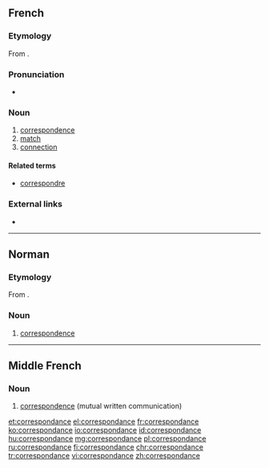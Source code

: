 ==French==

===Etymology===
From {{etyl|ML.|fr}} {{m|la|correspondentia}}.

===Pronunciation===
* {{audio|Fr-correspondance.ogg|Audio|lang=fr}}

===Noun===
{{fr-noun|f}}

# [[correspondence]]
# [[match]]
# [[connection]]

====Related terms====
* [[correspondre]]

===External links===
* {{R:TLFi}}

----

==Norman==
{{rfc-auto}}

===Etymology===
From {{etyl|ML.|nrf}} {{m|la|correspondentia}}.

===Noun===
{{nrf-noun|f}}

# [[correspondence]]

----

==Middle French==

===Noun===
{{frm-noun|f}}

# [[correspondence]] (mutual written communication)

[[et:correspondance]]
[[el:correspondance]]
[[fr:correspondance]]
[[ko:correspondance]]
[[io:correspondance]]
[[id:correspondance]]
[[hu:correspondance]]
[[mg:correspondance]]
[[pl:correspondance]]
[[ru:correspondance]]
[[fi:correspondance]]
[[chr:correspondance]]
[[tr:correspondance]]
[[vi:correspondance]]
[[zh:correspondance]]